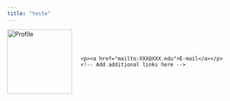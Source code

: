 ```yaml
---
title: "teste"
---
```



<div style="display: flex; align-items: center;">
  <img src="profile_2.jpg" alt="Profile" style="width:150px; margin-right:20px;">
  <div>
    <p><a href="mailto:XXX@XXX.edu">E-mail</a></p>
    <!-- Add additional links here -->
  </div>
</div>
